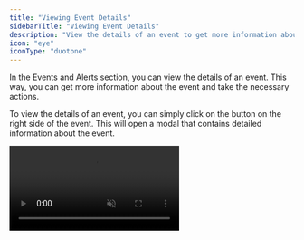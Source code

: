```yaml
---
title: "Viewing Event Details"
sidebarTitle: "Viewing Event Details"
description: "View the details of an event to get more information about it"
icon: "eye"
iconType: "duotone"
---
```


In the Events and Alerts section, you can view the details of an event. This way, you can get more information about the event and take the necessary actions.

To view the details of an event, you can simply click on the button on the right side of the event. This will open a modal that contains detailed information about the event.

<Frame caption="Greip Dashboard – Viewing Event Details">
  <video
    autoPlay
    muted
    loop
    playsInline
    className="w-full rounded-xl"
    src="https://vz-0866dab1-a77.b-cdn.net/7e84e43e-e17b-44a1-8096-55cdd8e1dc9f/playlist.m3u8"
  ></video>
</Frame>
